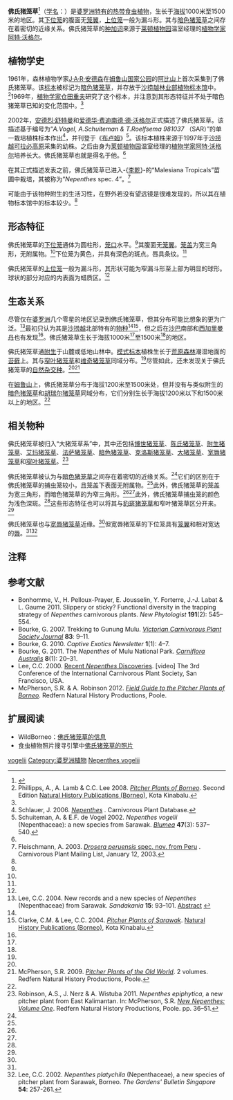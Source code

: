 {{noteTA
|G1=Carnivorous Plant
}}

{{Speciesbox
|image = Kelabit Highlands N. vogelii 28.jpg
|image_caption = 佛氏猪笼草的[[上位捕虫笼|上位笼]]
|taxon=Nepenthes vogelii
|authority = [[安德烈·舒特曼|Schuit.]] & [[爱德华·费迪南德·德·沃格尔|de Vogel]] (2002)
}}

'''佛氏猪笼草'''<ref name="夏洛特2007">{{cite book | title=[[食蟲植物觀賞&栽培圖鑑|食蟲植物觀賞&栽培圖鑑]] | publisher=商周出版 | author=夏洛特 | year=2007 | location=台北 | pages=71-72 | isbn=978-986-124-850-9}}</ref>（[[学名|学名]]：''{{lang|la|Nepenthes vogelii}}''）是[[婆罗洲|婆罗洲]][[特有种|特有的]][[热带|热带]][[食虫植物|食虫植物]]，生长于[[海拔|海拔]]1000米至1500米的地区。其[[下位捕虫笼|下位笼]]的腹面无[[笼翼|笼翼]]，[[上位捕虫笼|上位笼]]一般为漏斗形。其与[[暗色猪笼草|暗色猪笼草]]{{small|（''N. fusca''）}}之间存在着密切的近缘关系。佛氏猪笼草的[[种加词|种加词]]来源于[[莱顿植物园|莱顿植物园]]温室经理的[[植物学家|植物学家]][[阿特·沃格尔|阿特·沃格尔]]{{small|（Art Vogel）}}。

== 植物学史 ==
{{multiple image
 | align     = left
 | footer    = 佛氏猪笼草的下位笼（左）及上位笼
 | width     = 200
 | image1    = Kelabit Highlands N. vogelii 34.jpg
 | image2    = Kelabit Highlands N. vogelii 25.jpg
}}

1961年，森林植物学家[[J·A·R·安德森|J·A·R·安德森]]{{small|（J. A. R. Anderson）}}在[[姆鲁山国家公园|姆鲁山国家公园]]的[[阿比山|阿比山]]上首次采集到了佛氏猪笼草。该[[标本|标本]]被标记为[[暗色猪笼草|暗色猪笼草]]，并存放于[[沙捞越林业部|沙捞越林业部]]{{small|（Sarawak Forestry Department）}}[[植物标本馆|植物标本馆]]中。<ref name=P&L2008>Phillipps, A., A. Lamb & C.C. Lee 2008. ''[[婆罗洲的猪笼草|Pitcher Plants of Borneo]]''. Second Edition [[自然历史出版社_(婆罗洲)|Natural History Publications (Borneo)]], Kota Kinabalu.</ref>1969年，[[植物学家|植物学家]][[仓田重夫|仓田重夫]]研究了这个标本，并注意到其形态特征并不处于暗色猪笼草已知的变化范围中。<ref name=P&L2008 />

2002年，[[安德烈·舒特曼|安德烈·舒特曼]]{{small|（Andre Schuiteman）}}和[[爱德华·费迪南德·德·沃格尔|爱德华·费迪南德·德·沃格尔]]{{small|（Eduard Ferdinand de Vogel）}}正式描述了佛氏猪笼草。该描述基于编号为“''A.Vogel, A.Schuiteman & T.Roelfsema 981037'' （SAR）”的单一栽培植株标本作出<ref name=database>Schlauer, J. 2006. [http://www.omnisterra.com/bot/cp_home.cgi?name=Nepenthes ''Nepenthes''] {{Wayback|url=http://www.omnisterra.com/bot/cp_home.cgi?name=Nepenthes |date=20110617120416 }}. Carnivorous Plant Database.</ref>，并刊登于《[[布卢姆－植物分类学与植物地理学杂志|布卢姆]]》<ref name=vogelii>Schuiteman, A. & E.F. de Vogel 2002. ''Nepenthes vogelii'' (Nepenthaceae): a new species from Sarawak. ''[[布卢姆－植物分类学与植物地理学杂志|Blumea]]'' '''47'''(3): 537–540.</ref>。该标本植株来源于1997年于[[沙捞越|沙捞越]][[可拉必高原|可拉必高原]]采集的幼株。之后由身为[[莱顿植物园|莱顿植物园]]温室经理的[[植物学家|植物学家]][[阿特·沃格尔|阿特·沃格尔]]培养长大。佛氏猪笼草也就是得名于他。<ref name=vogelii />

在其正式描述发表之前，佛氏猪笼草已进入-{[[李乾|李乾]]}-的“Malesiana Tropicals”苗圃中栽培，其被称为“''Nepenthes'' spec. 4”。<ref>Fleischmann, A. 2003. [http://carnivorousplants.org/cplist/MsgDetails.php?id=41104 ''Drosera peruensis'' spec. nov. from Peru] {{Wayback|url=http://carnivorousplants.org/cplist/MsgDetails.php?id=41104 |date=20110725142724 }}. Carnivorous Plant Mailing List, January 12, 2003.</ref>

可能由于该物种附生的生活习性，在野外若没有望远镜是很难发现的，所以其在植物标本馆中的标本较少。<ref name=P&L2008 />

== 形态特征 ==
{{multiple image
 | align     = right
 | footer    = '''左：'''产自[[可拉必高原|可拉必高原]]的佛氏猪笼草上位笼。<br>'''右：'''佛氏猪笼草的[[捕虫笼|捕虫笼]]比暗色猪笼草的体型更小，颜色更鲜艳。
 | width     = 200
 | image1    = Kelabit Highlands N. vogelii 8.jpg
 | image2    = Kelabit Highlands N. vogelii 20.jpg
}}

佛氏猪笼草的[[下位捕虫笼|下位笼]]通体为圆柱形，[[笼口|笼口]]水平。<ref name=Sarawak />其腹面无[[笼翼|笼翼]]。[[笼盖|笼盖]]为宽三角形，无附属物。<ref name=vogelii />下位笼为黄色，并具有深色的斑点。唇具条纹。<ref name=P&L2008 />

佛氏猪笼草的[[上位捕虫笼|上位笼]]一般为漏斗形，其形状可能为窄漏斗形至上部为明显的球形。球状的部分对应的内表面为蜡质区。<ref name=P&L2008 />

== 生态关系 ==
尽管仅在[[婆罗洲|婆罗洲]]几个零星的地区记录到佛氏猪笼草，但其分布可能比想象的更为广泛。<ref>Lee, C.C. 2004. New records and a new species of ''Nepenthes'' (Nepenthaceae) from Sarawak. ''Sandakania'' '''15''': 93–101. [http://www.cababstractsplus.org/abstracts/Abstract.aspx?AcNo=20053084227 Abstract] {{Wayback|url=http://www.cababstractsplus.org/abstracts/Abstract.aspx?AcNo=20053084227 |date=20120215105339 }}</ref>最初只认为其是[[沙捞越|沙捞越]]北部特有的[[物种|物种]]<ref name="夏洛特2007" /><ref name=Sarawak>Clarke, C.M. & Lee, C.C. 2004. ''[[沙捞越的猪笼草|Pitcher Plants of Sarawak]]''. [[自然历史出版社_(婆罗洲)|Natural History Publications (Borneo)]], Kota Kinabalu.</ref>，但之后在[[沙巴|沙巴]]南部和[[西加里曼丹|西加里曼丹]]也有发现<ref name=P&L2008 />。佛氏猪笼草生长于海拔1000米<ref name=Sarawak />至1500米<ref name=P&L2008 />的地区。

佛氏猪笼草通[[附生植物|附生]]于山麓或低地山林中。[[模式标本|模式标本]]植株生长于[[荒原森林|荒原森林]]潮湿地面的[[苔藓|苔藓]]上。其与[[窄叶猪笼草|窄叶猪笼草]]{{small|（''N. stenophylla''）}}{{refn|部分学者认为[[假猪笼草|假猪笼草]]{{small|（''Nepenthes fallax''）}}是[[窄叶猪笼草|窄叶猪笼草]]的一个[[同物异名|同物异名]]，<ref name=J&C>Jebb, M.H.P. & M.R. Cheek 1997. [[猪笼草属（猪笼草科）的框架性修订|A skeletal revision of ''Nepenthes'' (Nepenthaceae)]]. ''[[布卢姆－植物分类学与植物地理学杂志|Blumea]]'' '''42'''(1): 1–106.</ref><ref name=Clarke1997>Clarke, C.M. 1997. ''[[婆罗洲的猪笼草属植物|Nepenthes of Borneo]]''. [[自然历史出版社_(婆罗洲)|Natural History Publications (Borneo)]], Kota Kinabalu.</ref>而其他的学者认为它们是两个独立的[[物种|物种]]，一般所称为[[窄叶猪笼草|窄叶猪笼草]]的植株，实际上为所谓的假猪笼草。<ref name=database />在[[马修·杰布|马修·杰布]]和[[马丁·奇克|马丁·奇克]]1997年的专著，<ref name=J&C />及[[查尔斯·克拉克_(植物学家)|查尔斯·克拉克]]1997年的专著中，<ref name=Clarke1997 />他们都支持第一个观点。|name=fallax|group="注"}}和[[维奇猪笼草|维奇猪笼草]]{{small|（''N. veitchii''）}}同域分布。<ref name=P&L2008 />尽管如此，还未发现关于佛氏猪笼草的[[自然杂交种|自然杂交种]]。<ref name=P&L2008 /><ref name=McPherson>McPherson, S.R. 2009. ''[[旧大陆的猪笼草|Pitcher Plants of the Old World]]''. 2 volumes. Redfern Natural History Productions, Poole.</ref>

在[[姆鲁山|姆鲁山]]上，佛氏猪笼草分布于海拔1200米至1500米处，但并没有与类似附生的[[暗色猪笼草|暗色猪笼草]]和[[胡瑞尔猪笼草|胡瑞尔猪笼草]]{{small|（''N. hurrelliana''）}}同域分布，它们分别生长于海拔1200米以下和1500米以上的地区。<ref name=P&L2008 />

== 相关物种 ==
佛氏猪笼草被归入“大猪笼草系”中，其中还包括[[博世猪笼草|博世猪笼草]]{{small|（''N. boschiana''）}}、[[陈氏猪笼草|陈氏猪笼草]]{{small|（''N. chaniana''）}}、[[附生猪笼草|附生猪笼草]]{{small|（''N. epiphytica''）}}、[[艾玛猪笼草|艾玛猪笼草]]{{small|（''N. eymae''）}}、[[法萨猪笼草|法萨猪笼草]]、[[暗色猪笼草|暗色猪笼草]]、[[克洛斯猪笼草|克洛斯猪笼草]]{{small|（''N. klossii''）}}、[[大猪笼草|大猪笼草]]{{small|（''N. maxima''）}}、[[宽唇猪笼草|宽唇猪笼草]]{{small|（''N. platychila''）}}和[[窄叶猪笼草|窄叶猪笼草]]。<ref name=epiphytica>Robinson, A.S., J. Nerz & A. Wistuba 2011. ''Nepenthes epiphytica'', a new pitcher plant from East Kalimantan. In: McPherson, S.R. ''[[新猪笼草：卷一|New Nepenthes: Volume One]]''. Redfern Natural History Productions, Poole. pp. 36–51.</ref>

佛氏猪笼草被认为与[[暗色猪笼草|暗色猪笼草]]之间存在着密切的近缘关系。<ref name="夏洛特2007" />它们的区别在于佛氏猪笼草的捕虫笼较小，且笼盖下表面无附属物。<ref name=vogelii />此外，佛氏猪笼草的笼盖为宽三角形，而暗色猪笼草的为窄三角形。<ref name=P&L2008 /><ref name=Sarawak />此外，佛氏猪笼草捕虫笼的颜色为浅色深斑。<ref name=Sarawak />这些形态特征也可以将其与[[豹斑猪笼草|豹斑猪笼草]]{{small|（''N. burbidgeae''）}}和窄叶猪笼草区分开来。{{Ref_label|注1|注1|none}}<ref name=P&L2008 />

佛氏猪笼草也与[[宽唇猪笼草|宽唇猪笼草]]近缘。<ref name=P&L2008 />但宽唇猪笼草的下位笼具有[[笼翼|笼翼]]和相对宽达的[[猪笼草#形态特征|唇]]。<ref name=P&L2008 /><ref>Lee, C.C. 2002. ''Nepenthes platychila'' (Nepenthaceae), a new species of pitcher plant from Sarawak, Borneo. ''The Gardens' Bulletin Singapore'' '''54''': 257-261.</ref>

== 注释 ==
{{reflist|group="注"}}

== 参考文献 ==
{{reflist|2}}
{{refbegin|2}}
* Bonhomme, V., H. Pelloux-Prayer, E. Jousselin, Y. Forterre, J.-J. Labat & L. Gaume 2011. Slippery or sticky? Functional diversity in the trapping strategy of ''Nepenthes'' carnivorous plants. ''New Phytologist'' '''191'''(2): 545–554. {{DOI|10.1111/j.1469-8137.2011.03696.x}}
* Bourke, G. 2007. Trekking to Gunung Mulu. ''[[维多利亚食虫植物协会杂志|Victorian Carnivorous Plant Society Journal]]'' '''83''': 9–11.
* Bourke, G. 2010. {{PDFlink|[http://captiveexotics.com.au/wp-content/uploads/2009/12/Captive-Exotics-Newsletter-Vol-1-No-1-May-2010.pdf The climbing pitcher plants of the Kelabit highlands.]}} ''Captive Exotics Newsletter'' '''1'''(1): 4–7. <!--http://www.webcitation.org/6Jdnv1sM7-->
* Bourke, G. 2011. The ''Nepenthes'' of Mulu National Park. ''[[澳大利亚食虫植物|Carniflora Australis]]'' '''8'''(1): 20–31.
* Lee, C.C. 2000. [http://www.youtube.com/watch?v=Wn3Jr20mySk Recent ''Nepenthes'' Discoveries]{{Wayback|url=http://www.youtube.com/watch?v=Wn3Jr20mySk |date=20140605173342 }}. [video] The 3rd Conference of the International Carnivorous Plant Society, San Francisco, USA.
* McPherson, S.R. & A. Robinson 2012. ''[[婆罗洲的猪笼草野外指南|Field Guide to the Pitcher Plants of Borneo]]''. Redfern Natural History Productions, Poole.
{{refend}}

== 扩展阅读 ==
{{refbegin|2}}
* WildBorneo：[https://web.archive.org/web/20110721000125/http://www.wildborneo.com.my/species.php?r1=species%20profiles&u1=profiles.php&s=Nepenthes%20vogelii 佛氏猪笼草的信息]
* 食虫植物照片搜寻引擎中[https://web.archive.org/web/20110519165805/http://cpphotofinder.com/nepenthes-vogelii-498.html 佛氏猪笼草的照片]
{{commons-inline|Nepenthes vogelii|佛氏猪笼草}}
{{wikispecies-inline|Nepenthes vogelii|佛氏猪笼草}}
{{refend}}

{{猪笼草属}}
{{Taxonbar|from=Q1087508}}

[[Category:猪笼草属|vogelii]]
[[Category:婆罗洲植物|Category:婆罗洲植物]]
[[Category:亚洲食虫植物|Nepenthes vogelii]]